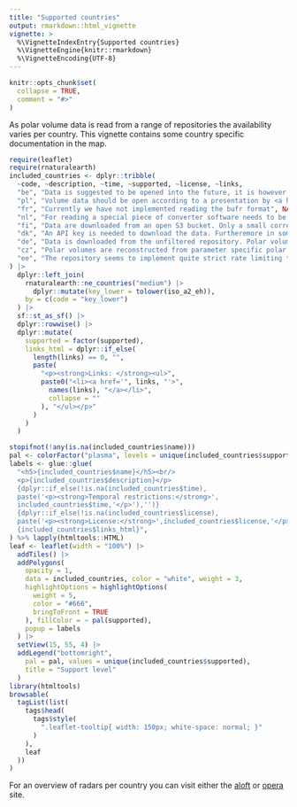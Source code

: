 ```yaml
---
title: "Supported countries"
output: rmarkdown::html_vignette
vignette: >
  %\VignetteIndexEntry{Supported countries}
  %\VignetteEngine{knitr::rmarkdown}
  %\VignetteEncoding{UTF-8}
---
```


```r
knitr::opts_chunk$set(
  collapse = TRUE,
  comment = "#>"
)
```

As polar volume data is read from a range of repositories the availability varies per country. This vignette contains some country specific documentation in the map. 

```r
require(leaflet)
require(rnaturalearth)
included_countries <- dplyr::tribble(
  ~code, ~description, ~time, ~supported, ~license, ~links,
  "be", "Data is suggested to be opened into the future, it is however not yet accessible.", NA, "Information", NA, c("More info" = "https://opendata.meteo.be/geonetwork/srv/eng/catalog.search#/metadata/RMI_DATASET_JABBEKE_VOLUME"),
  "pl", "Volume data should be open according to a presentation by <a href='https://poster.easyabstract.it/ERAD2024/abstract/15550/161/884'>Groenemeijer et al</a> at erad2024. However no link is known by the authors of the package up to now.", NA, "Information", NA, list(),
  "fr", "Currently we have not implemented reading the bufr format", NA, "Not implemented", NA, list(),
  "nl", "For reading a special piece of converter software needs to be available. Furthermore for large datasets it might be advantagious to create a personal API key.", NA, "Readable", "CC BY 4.0<sup> <a href='https://dataplatform.knmi.nl/dataset/radar-volume-full-herwijnen-1-0'>1</a>, <a href='https://dataplatform.knmi.nl/dataset/radar-volume-denhelder-2-0'>2</a></sup>", list(),
  "fi", "Data are downloaded from an open S3 bucket. Only a small correction to the `hdf5` file is needed to read the files.", NA, "Readable", "CC BY 4.0<sup> <a href='https://en.ilmatieteenlaitos.fi/radar-data-on-aws-s3'>1</a></sup>", c("Data Documentation" = "https://en.ilmatieteenlaitos.fi/radar-data-on-aws-s3"),
  "dk", "An API key is needed to download the data. Furtheremore in some cases the RHOHV parameter does not seem to reach 1.", "Only the last 6 months", "Readable", NA, c("Data description" = "https://opendatadocs.dmi.govcloud.dk/Data/Radar_Data", "API description" = "https://opendatadocs.dmi.govcloud.dk/en/APIs/Radar_Data_API", "Getting a API key" = "https://opendatadocs.dmi.govcloud.dk/en/Authentication"),
  "de", "Data is downloaded from the unfiltered repository. Polar volumes are reconstructed from separate parameters", "Only the last three days", "Readable", NA, c("Data documentation" = "https://www.dwd.de/EN/ourservices/radar_products/radar_products.html"),
  "cz", "Polar volumes are reconstructed from parameter specific polar volumes", "The last three days are available", "Readable", NA, c("Data description" = "https://opendata.chmi.cz/meteorology/weather/radar/radar_description_en.pdf"),
  "ee", "The repository seems to implement quite strict rate limiting therefore retries are implemented. However the http error 429 is still frequently returned.", NA, "Readable", NA, c("Data" = "https://avaandmed.keskkonnaportaal.ee/dhs/Active/documentList.aspx?ViewId=b92201f4-8b48-4d3a-b410-30c8ce4016d5")
) |>
  dplyr::left_join(
    rnaturalearth::ne_countries("medium") |>
      dplyr::mutate(key_lower = tolower(iso_a2_eh)),
    by = c(code = "key_lower")
  ) |>
  sf::st_as_sf() |>
  dplyr::rowwise() |>
  dplyr::mutate(
    supported = factor(supported),
    links_html = dplyr::if_else(
      length(links) == 0, "",
      paste(
        "<p><strong>Links: </strong><ul>",
        paste0("<li><a href='", links, "'>",
          names(links), "</a></li>",
          collapse = ""
        ), "</ul></p>"
      )
    )
  )

stopifnot(!any(is.na(included_countries$name)))
pal <- colorFactor("plasma", levels = unique(included_countries$supported))
labels <- glue::glue(
  "<h5>{included_countries$name}</h5><br/>
  <p>{included_countries$description}</p>
  {dplyr::if_else(!is.na(included_countries$time),
  paste('<p><strong>Temporal restrictions:</strong>',
  included_countries$time,'</p>'),'')}
  {dplyr::if_else(!is.na(included_countries$license),
  paste('<p><strong>License:</strong>',included_countries$license,'</p>'),'')}
  {included_countries$links_html}",
) %>% lapply(htmltools::HTML)
leaf <- leaflet(width = "100%") |>
  addTiles() |>
  addPolygons(
    opacity = 1,
    data = included_countries, color = "white", weight = 3,
    highlightOptions = highlightOptions(
      weight = 5,
      color = "#666",
      bringToFront = TRUE
    ), fillColor = ~ pal(supported),
    popup = labels
  ) |>
  setView(15, 55, 4) |>
  addLegend("bottomright",
    pal = pal, values = unique(included_countries$supported),
    title = "Support level"
  )
library(htmltools)
browsable(
  tagList(list(
    tags$head(
      tags$style(
        ".leaflet-tooltip{ width: 150px; white-space: normal; }"
      )
    ),
    leaf
  ))
)
```


For an overview of radars per country you can visit either the [aloft](https://aloftdata.eu/radars/) or [opera](https://www.eumetnet.eu/wp-content/themes/aeron-child/observations-programme/current-activities/opera/database/OPERA_Database/index.html) site.
